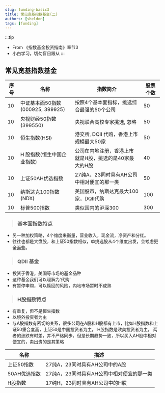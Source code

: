 ```yaml
---
slug: funding-basic3
title: 常见宽基指数基金(二)
authors: [sheldon]
tags: [funding]
---
```


:::tip
- From 《指数基金投资指南》章节3
- 小白学习，切勿盲目跟从
:::


## 常见宽基指数基金

序号|名称|指数简介|股票个数
--|--|--|--
10 | 中证基本面50指数(000925, 399925) | 按照4个基本面指标，挑选综合最强的50个公司 | 50
10 | 央视财经50指数(399550) | 央视联合高校专家挑选, 忽略 | 50
10 | 恒生指数(HSI) | 港交所, DQII 代购，香港上市规模最大50家 | 50
10 | H 股指数(恒生中国企业指数) | 公司在内地注册，香港上市就是H股，挑选的是40家最大的H股 | 40
10 | 上证50AH优选指数 | 27纯A，23同时具有AH公司中相对便宜的那一类 | 50
10 | 纳斯达克100指数(NDX) | 美国股市，纳斯达克最大100家，DQII代购 | 100
10 | 标普500指数 | 类似国内的沪深300 | 300


> ### 基本面指数特点
- 另一种加权策略，4个维度来衡量，营业收入，现金流，净资产和分红。
- 往往也都是大盘股，和上证50指数相似，单挑选股从4个维度出发，会考虑更全面些。

> ### QDII 基金
- 投资于香港，美国等市场的基金品种
- 这种基金我们可以理解为‘代购’
- 有暂停申购，可以赎回的风险，内地市场暂时不成熟

> ### H股指数特点
- 有重复，但不是恒生指数
- 以境外投资者为主
- 与A股指数有密切的关系，很多公司在A股和H股都有上市，比如H股指数和上证50重合度高，上证50是中国投资者为主，
H股指数是欧美投资者为主， 两者的涨跌有时差，并不严格同步，但是长期趋势一致，所以买入AH股中相对便宜的，卖出贵的是其策略


名称|描述
--|--
上证50指数 | 27纯A，23同时具有AH公司中的A股
50AH优选指数 | 27纯A，23同时具有AH公司中相对便宜的那一类
H股指数 | 17纯H，23同时具有AH公司中的H股
